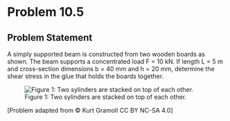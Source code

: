 # Problem 10.5 {.unnumbered}

## Problem Statement

A simply supported beam is constructed from two wooden boards as shown. The beam supports a concentrated load F = 10 kN. If length L = 5 m  and cross-section dimensions b = 40 mm and h = 20 mm, determine the shear stress in the glue that holds the boards together.



![Figure 1: Two sylinders are stacked on top of each other.](images/370.png){fig-alt="A beam of length L is supported by pins at A and B. The beam has a force F applied at L/2. The beam cross section is two stacked rectangles The top rectangle has a base of h and a height of h, and the bottom rectangle has a base of b  and a height of h."}

\[Problem adapted from © Kurt Gramoll CC BY NC-SA 4.0\]